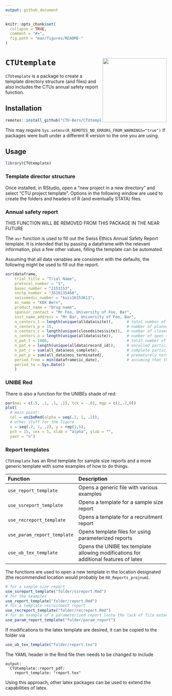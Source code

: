 ```yaml
---
output: github_document
---
```


<!-- README.md is generated from README.Rmd. Please edit that file -->

```r
knitr::opts_chunk$set(
  collapse = TRUE,
  comment = "#>",
  fig.path = "man/figures/README-"
)
```

# `CTUtemplate` <img src='man/figures/sticker.png' align="right" height="200">

`CTUtemplate` is a package to create a template directory structure (and files) and also includes the CTUs annual safety report function.



## Installation

```r
remotes::install_github("CTU-Bern/CTUtemplate")
```


This may require `Sys.setenv(R_REMOTES_NO_ERRORS_FROM_WARNINGS="true")` if packages were built under a different R version to the one you are using.

## Usage

```r
library(CTUtemplate)
```


### Template director structure

Once installed, in RStudio, open a "new project in a new directory" and select "CTU project template". Options in the following window are used to create the folders and headers of R (and eventually STATA) files.


### Annual safety report

THIS FUNCTION WILL BE REMOVED FROM THIS PACKAGE IN THE NEAR FUTURE

The `asr` function is used to fill out the Swiss Ethics Annual Safety Report template. It is intended that by passing a dataframe with the relevant information, plus a few other values, filling the template can be automated.

Assuming that all data variables are consistent with the defaults, the following might be used to fill out the report.

```r
asr(dataframe,
    trial_title = "Trial Name",
    protocol_number = "1",
    basec_number = "2153153",
    snctp_number = "3516135468",
    swissmedic_number = "kuis16153613",
    ec_name = "KEK Bern",
    product_name = "Drug name",
    sponsor_contact = "Mr Foo, University of Foo, Bar", 
    inst_name_address = "Mr Bar, University of Foo, Bar",
    n_centers_t = length(unique(alldata$site)),      # total number of sites
    n_centers_p = 15,                                # number of planned sites
    n_centers_c = length(unique(closedsites$site)),  # number of closed sites
    n_centers_o = length(unique(alldata$site)),      # number of open sites
    n_pat_t = 1000,                                  # total number of participants
    n_pat_e = length(unique(alldata$record_id)),     # enrolled participants
    n_pat_c = sum(all_data$eos_complete),            # complete participants
    n_pat_p = sum(all_data$eos_terminated),          # prematurely terminated participants
    period_from = min(dataframe$ic_date),            # assuming that the variable exists!
    period_to = Sys.Date()
    )
```


### UNIBE Red

There is also a function for the UNIBEs shade of red:

```r
par(mai = c(.5, .1, .1, .1), tck = -.01, mgp = c(1,.2,0))
plot(
  # main point:
  col = unibeRed(alpha = seq(.2, 1, .2)), 
  # other stuff for the figure
  x = seq(.2, 1, .2), y = rep(1,5), 
  pch = 15, cex = 5, xlab = "alpha", ylab = "", 
  yaxt = "n")
```


### Report templates

`CTUtemplate` has an Rmd template for sample size reports and a more generic template
with some examples of how to do things. 

|Function                   |Description
|:--------------------------|:---------------------------------------
|`use_report_template`      |Opens a generic file with various examples
|`use_ssreport_template`    |Opens a template for a sample size report 
|`use_recreport_template`   |Opens a template for a recruitment report
|`use_param_report_template`|Opens template files for using parameterized reports
|`use_ub_tex_template`      |Opens the UNIBE tex template allowing modifications for additional features of latex

The functions 
are used to open a new template in the location designated (the recommended location
would probably be `08_Reports_projnum`).

```r
# for a sample size report
use_ssreport_template("folder/ssreport.Rmd")
# for the examples
use_report_template("folder/report.Rmd")
# for a template recruitment report
use_recreport_template("folder/recreport.Rmd")
# for an example of a parameterized report (note the lack of file extension here)
use_param_report_template("folder/param_report")
```

If modifications to the latex template are desired, it can be copied to the folder via

```r
use_ub_tex_template("folder/report.tex")
```

The YAML header in the Rmd file then needs to be changed to include

```
output: 
  CTUtemplate::report_pdf:
    report_template: "report.tex"
```

Using this approach, other latex packages can be used to extend the capabilities of latex.
